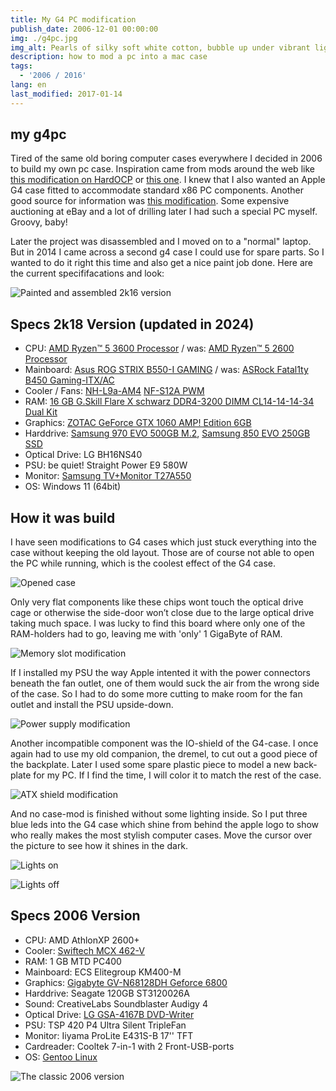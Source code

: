 ```yaml
---
title: My G4 PC modification
publish_date: 2006-12-01 00:00:00
img: ./g4pc.jpg
img_alt: Pearls of silky soft white cotton, bubble up under vibrant lighting
description: how to mod a pc into a mac case
tags:
  - '2006 / 2016'
lang: en
last_modified: 2017-01-14
---
```


## my g4pc

Tired of the same old boring computer cases everywhere I decided in 2006 to build my own pc case. Inspiration came from
mods around the web like
[this modification on HardOCP](https://web.archive.org/web/20181212102818/https://www.hardocp.com/article/2002/09/13/rotten_apple/)
or [this one](https://web.archive.org/web/20201025081316/http://s155158671.websitehome.co.uk/winmacpcinaapple.html). I
knew that I also wanted an Apple G4 case fitted to accommodate standard x86 PC components. Another good source for
information was
[this modification](https://web.archive.org/web/20210127124842/http://www.slcentral.com/articles/01/8/g4pc/). Some
expensive auctioning at eBay and a lot of drilling later I had such a special PC myself. Groovy, baby!

Later the project was disassembled and I moved on to a "normal" laptop. But in 2014 I came across a second g4 case I
could use for spare parts. So I wanted to do it right this time and also get a nice paint job done. Here are the current
specififacations and look:

![Painted and assembled 2k16 version](./2k16_final.jpg)

## Specs 2k18 Version (updated in 2024)

- CPU: [AMD Ryzen™ 5 3600 Processor](https://www.amd.com/en/product/8456) / was:
  [AMD Ryzen™ 5 2600 Processor](https://www.amd.com/de/products/cpu/amd-ryzen-5-2600)
- Mainboard: [Asus ROG STRIX B550-I GAMING](https://rog.asus.com/motherboards/rog-strix/rog-strix-b550-i-gaming-model/)
  / was: [ASRock Fatal1ty B450 Gaming-ITX/AC](https://www.asrock.com/MB/AMD/Fatal1ty%20B450%20Gaming-ITXac/index.asp)
- Cooler / Fans: [NH-L9a-AM4](https://noctua.at/de/nh-l9a-am4) [NF-S12A PWM](https://noctua.at/de/nf-s12a-pwm)
- RAM:
  [16 GB G.Skill Flare X schwarz DDR4-3200 DIMM CL14-14-14-34 Dual Kit](https://gskill.com/en/product/f4-3200c14d-16gfx)
- Graphics:
  [ZOTAC GeForce GTX 1060 AMP! Edition 6GB](https://www.zotac.com/de/product/graphics_card/zotac-geforce-gtx-1060-amp-edition)
- Harddrive: [Samsung 970 EVO 500GB M.2](https://www.samsung.com/de/memory-storage/970-evo-nvme-m-2-ssd/MZ-V7E500BW/),
  [Samsung 850 EVO 250GB SSD](https://www.samsung.com/de/memory-storage/850-evo-sata-3-2-5-inch-ssd/MZ-75E250BEU/)
- Optical Drive: LG BH16NS40
- PSU: be quiet! Straight Power E9 580W
- Monitor: [Samsung TV+Monitor T27A550](https://www.samsung.com/de/support/model/LT27A550EW/EN/)
- OS: Windows 11 (64bit)

## How it was build

I have seen modifications to G4 cases which just stuck everything into the case without keeping the old layout. Those
are of course not able to open the PC while running, which is the coolest effect of the G4 case.

![Opened case](./2k06_open.jpg)

Only very flat components like these chips wont touch the optical drive cage or otherwise the side-door won’t close due
to the large optical drive taking much space. I was lucky to find this board where only one of the RAM-holders had to
go, leaving me with 'only' 1 GigaByte of RAM.

![Memory slot modification](./2k06_ram.jpg)

If I installed my PSU the way Apple intented it with the power connectors beneath the fan outlet, one of them would suck
the air from the wrong side of the case. So I had to do some more cutting to make room for the fan outlet and install
the PSU upside-down.

![Power supply modification](./2k06_psu.jpg)

Another incompatible component was the IO-shield of the G4-case. I once again had to use my old companion, the dremel,
to cut out a good piece of the backplate. Later I used some spare plastic piece to model a new back-plate for my PC. If
I find the time, I will color it to match the rest of the case.

![ATX shield modification](./2k06_atx.jpg)

And no case-mod is finished without some lighting inside. So I put three blue leds into the G4 case which shine from
behind the apple logo to show who really makes the most stylish computer cases. Move the cursor over the picture to see
how it shines in the dark.

![Lights on](./2k06_lightON.jpg)

![Lights off](./2k06_lightOFF.jpg)

## Specs 2006 Version

- CPU: AMD AthlonXP 2600+
- Cooler: [Swiftech MCX 462-V](https://www.silentpcreview.com/article130-page1.html)
- RAM: 1 GB MTD PC400
- Mainboard: ECS Elitegroup KM400-M
- Graphics: [Gigabyte GV-N68128DH Geforce 6800](https://www.gigabyte.com/Graphics-Card/GV-N68128DH#ov)
- Harddrive: Seagate 120GB ST3120026A
- Sound: CreativeLabs Soundblaster Audigy 4
- Optical Drive: [LG GSA-4167B DVD-Writer](https://www.lg.com/de/service-produkt/lg-GSA-4167B)
- PSU: TSP 420 P4 Ultra Silent TripleFan
- Monitor: Iiyama ProLite E431S-B 17'' TFT
- Cardreader: Cooltek 7-in-1 with 2 Front-USB-ports
- OS: [Gentoo Linux](https://www.gentoo.org)

![The classic 2006 version](./2k06_final.jpg)
